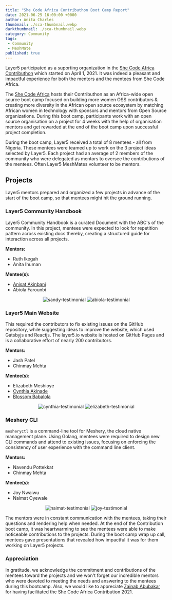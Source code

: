 ```yaml
---
title: "She Code Africa Contributhon Boot Camp Report"
date: 2021-06-25 16:00:00 +0000
author: Anita Charles
thumbnail: ./sca-thumbnail.webp
darkthumbnail: ./sca-thumbnail.webp
category: Community
tags:
 - Community
 - MeshMate
published: true
---
```







<BlogWrapper>
  <p>
  Layer5 participated as a suporting organization in the <a href="https://sites.google.com/shecodeafrica.org/contributhon" rel="nofollow">She Code Africa Contributhon</a> which started on April 1, 2021. It was indeed a pleasant and impactful experience for both the mentors and the mentees from She Code Africa.
  </p>
  <p>
  The <a href="https://www.shecodeafrica.org" rel="nofollow">She Code Africa</a> hosts their Contributhon as an Africa-wide open source boot camp focused on building more women OSS contributors & creating more diversity in the African open source ecosystem by matching African women in technology with sponsors and mentors from Open Source organizations. During this boot camp, participants work with an open source organisation on a project for 4 weeks with the help of organisation mentors and get rewarded at the end of the boot camp upon successful project completion.
  </p>

  During the boot camp, Layer5 received a total of 8 mentees - all from Nigeria. These mentees were teamed up to work on the 3 project ideas selected by Layer5. Each project had an average of 2 members of the community who were delegated as mentors to oversee the contributions of the mentees. Often <Link to="/community/meshmates">Layer5 MeshMates</Link> volunteer to be mentors.

  <h2>Projects</h2>
  <p>Layer5 mentors prepared and organized a few projects in advance of the start of the boot camp, so that mentees might hit the ground running.</p>

  <h3>Layer5 Community Handbook</h3>
  
  <p>
    Layer5 Community Handbook is a curated Document with the ABC's of the community. In this project, mentees were expected to look for repetition pattern across existing docs thereby, creating a structured guide for interaction across all projects.
  </p>
  <b>Mentors:</b>
  <ul>
    <li><Link to="/community/members/ruth-ikegah">Ruth Ikegah</Link></li>
    <li><Link  to="/community/members/anita-ihuman">Anita Ihuman</Link></li>
  </ul>
  <b>Mentee(s):</b>
  <ul>
    <li><a href="https://twitter.com/AnisatAkinbani">Anisat Akinbani</a></li>
    <li><Link to="/community/members/abiola-farounbi">Abiola Farounbi</Link></li>
  </ul>
  
  
  <p align="center">
  <img
    src={ Sandy }
    alt="sandy-testimonial"
  />
  <img
    src={ Abiola }
    alt="abiola-testimonial"
  />
  </p>
  
  <h3>Layer5 Main Website</h3>
  
  <p>
    This required the contributors to fix existing issues on the GitHub repository, while suggesting ideas to improve the website, which used Gatsbyjs and Reactjs. The layer5.io website is hosted on GitHub Pages and is a collaborative effort of nearly 200 contributors.
  </p>
  <b>Mentors:</b>
  <ul>
    <li><Link to="/community/members/jash-patel">Jash Patel</Link></li>
    <li><Link  to="/community/members/chinmay-mehta">Chinmay Mehta</Link></li>
  </ul>
  <b>Mentee(s):</b>
  <ul>
    <li><Link to="/community/members/elizabeth-lola">Elizabeth Meshioye</Link></li>
    <li><a href="https://twitter.com/adun__ni" rel="nofollow">Cynthia Akinade</a></li>
    <li><a href="https://twitter.com/blossom_babs" rel="nofollow">Blossom Babalola</a></li>
  </ul>

  <p align="center">
  <img
    src={ Cynthia }
    alt="cynthia-testimonial"
  />
  <img
    src={ Elizabeth }
    alt="elizabeth-testimonial"
  />
  </p>
  <h3>Meshery CLI</h3>
  <p>
    <code>mesheryctl</code> is a command-line tool for Meshery, the cloud native management plane. Using Golang, mentees were required to design new CLI commands and attend to existing issues, focusing on enforcing the consistency of user experience with the command line client.
  </p>
  
  <b>Mentors:</b>
  <ul>
    <li>Navendu Pottekkat</li>
    <li><Link to="/community/members/chinmay-mehta">Chinmay Mehta</Link></li>
  </ul>
  <b>Mentee(s):</b>
  <ul>
    <li><Link to="/community/members/joy-nwaiwu">Joy Nwaiwu</Link></li>
    <li><Link to="/community/members/naimat-oyewale">Naimat Oyewale</Link></li>
  </ul>
  
  <p align="center">
  <img
    src={ Naimat }
    alt="naimat-testimonial"
  />
  <img
    src={ Joy }
    alt="joy-testimonial"
  />
  </p>
  
  <p>
  The mentors were in constant communication with the mentees, taking their questions and rendering help when needed. At the end of the Contribution boot camp, it was heartwarming to see the mentees were able to make noticeable contributions to the projects.  During the boot camp wrap up call, mentees gave presentations that revealed how impactful it was for them working on Layer5 projects.
  </p>
  
  <h3>Appreciation</h3>
  <p>
  In gratitude, we acknowledge the commitment and contributions of the mentees toward the projects and we won't forget our incredible mentors who were devoted to meeting the needs and answering to the mentees during this bootcamp. Also, we would like to appreciate <a href="https://twitter.com/zaycodes">Zainab Abubakar</a> for having facilitated the She Code Africa 
  Contribution 2021.</p>

</BlogWrapper>
